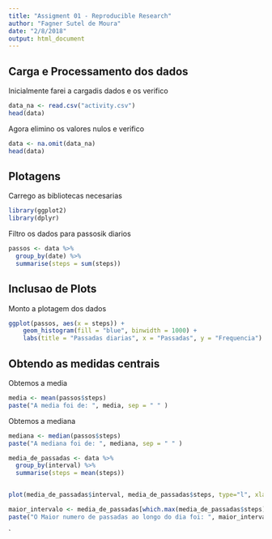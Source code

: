 ```yaml
---
title: "Assigment 01 - Reproducible Research"
author: "Fagner Sutel de Moura"
date: "2/8/2018"
output: html_document
---
```


## Carga e Processamento dos dados

Inicialmente farei a cargadis dados e os verifico  

```r
data_na <- read.csv("activity.csv")
head(data)
```

Agora elimino os valores nulos e verifico 


```r
data <- na.omit(data_na)
head(data)
```


## Plotagens

Carrego as bibliotecas necesarias

```r
library(ggplot2)
library(dplyr)
```


Filtro os dados para passosik diarios

```r
passos <- data %>%
  group_by(date) %>%
  summarise(steps = sum(steps))
```

## Inclusao de Plots

Monto a plotagem dos dados  


```r
ggplot(passos, aes(x = steps)) +
    geom_histogram(fill = "blue", binwidth = 1000) +
    labs(title = "Passadas diarias", x = "Passadas", y = "Frequencia")
```

## Obtendo as medidas centrais

Obtemos a media

```r
media <- mean(passos$steps)
paste("A media foi de: ", media, sep = " " )
```

Obtemos a mediana

```r
mediana <- median(passos$steps)
paste("A mediana foi de: ", mediana, sep = " " )
```



```r
media_de_passadas <- data %>%
  group_by(interval) %>%
  summarise(steps = mean(steps))


plot(media_de_passadas$interval, media_de_passadas$steps, type="l", xlab="Intervalo", ylab="Passadas",main="Media Diaria de Passadas por Intervalo")
```


```r
maior_intervalo <- media_de_passadas[which.max(media_de_passadas$steps),1]
paste("O Maior numero de passadas ao longo do dia foi: ", maior_intervalo, sep = " ")
```




`